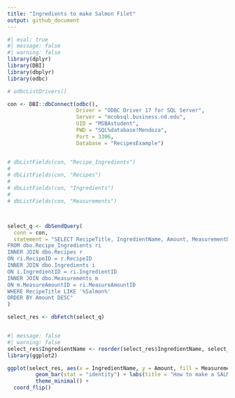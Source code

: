 ```yaml
---
title: "Ingredients to make Salmon Filet"
output: github_document
---
```



```r
#| eval: true
#| message: false
#| warning: false
library(dplyr)
library(DBI)
library(dbplyr)
library(odbc)

# odbcListDrivers()

con <- DBI::dbConnect(odbc(),
                      Driver = "ODBC Driver 17 for SQL Server",
                      Server = "mcobsql.business.nd.edu",
                      UID = "MSBAstudent",
                      PWD = "SQL%database!Mendoza",
                      Port = 3306, 
                      Database = "RecipesExample")


# dbListFields(con, "Recipe_Ingredients")
# 
# dbListFields(con, "Recipes")
# 
# dbListFields(con, "Ingredients")
# 
# dbListFields(con, "Measurements")



select_q <- dbSendQuery(
  conn = con, 
  statement = "SELECT RecipeTitle, IngredientName, Amount, MeasurementDescription, Preparation, Notes
FROM dbo.Recipe_Ingredients ri 
INNER JOIN dbo.Recipes r 
ON ri.RecipeID = r.RecipeID
INNER JOIN dbo.Ingredients i  
ON i.IngredientID = ri.IngredientID
INNER JOIN dbo.Measurements m 
ON m.MeasureAmountID = ri.MeasureAmountID
WHERE RecipeTitle LIKE '%Salmon%'
ORDER BY Amount DESC"
)

select_res <- dbFetch(select_q)



```


```r
#| message: false
#| warning: false
select_res$IngredientName <- reorder(select_res$IngredientName, select_res$Amount, decreasing = TRUE)
library(ggplot2)

ggplot(select_res, aes(x = IngredientName, y = Amount, fill = MeasurementDescription)) + 
         geom_bar(stat = "identity") + labs(title = "How to make a SALMON FILET") +
         theme_minimal() +
  coord_flip()



```


